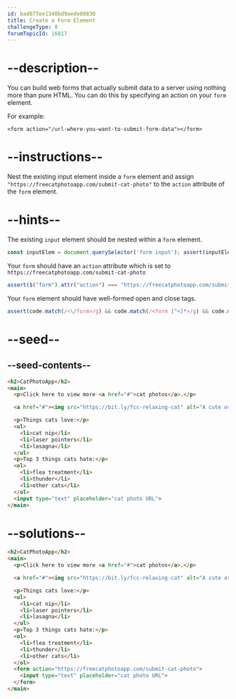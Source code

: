 ```yaml
---
id: bad87fee1348bd9aede08830
title: Create a Form Element
challengeType: 0
forumTopicId: 16817
---
```


# --description--

You can build web forms that actually submit data to a server using nothing more than pure HTML. You can do this by specifying an action on your `form` element.

For example:

`<form action="/url-where-you-want-to-submit-form-data"></form>`

# --instructions--

Nest the existing input element inside a `form` element and assign `"https://freecatphotoapp.com/submit-cat-photo"` to the `action` attribute of the `form` element.

# --hints--

The existing `input` element should be nested within a `form` element.

```js
const inputElem = document.querySelector('form input'); assert(inputElem.getAttribute('type') === 'text' && inputElem.getAttribute('placeholder') === 'cat photo URL');
```

Your `form` should have an `action` attribute which is set to `https://freecatphotoapp.com/submit-cat-photo`

```js
assert($("form").attr("action") === "https://freecatphotoapp.com/submit-cat-photo");
```

Your `form` element should have well-formed open and close tags.

```js
assert(code.match(/<\/form>/g) && code.match(/<form [^<]*>/g) && code.match(/<\/form>/g).length === code.match(/<form [^<]*>/g).length);
```

# --seed--

## --seed-contents--

```html
<h2>CatPhotoApp</h2>
<main>
  <p>Click here to view more <a href="#">cat photos</a>.</p>

  <a href="#"><img src="https://bit.ly/fcc-relaxing-cat" alt="A cute orange cat lying on its back."></a>

  <p>Things cats love:</p>
  <ul>
    <li>cat nip</li>
    <li>laser pointers</li>
    <li>lasagna</li>
  </ul>
  <p>Top 3 things cats hate:</p>
  <ol>
    <li>flea treatment</li>
    <li>thunder</li>
    <li>other cats</li>
  </ol>
  <input type="text" placeholder="cat photo URL">
</main>
```

# --solutions--

```html
<h2>CatPhotoApp</h2>
<main>
  <p>Click here to view more <a href="#">cat photos</a>.</p>

  <a href="#"><img src="https://bit.ly/fcc-relaxing-cat" alt="A cute orange cat lying on its back."></a>

  <p>Things cats love:</p>
  <ul>
    <li>cat nip</li>
    <li>laser pointers</li>
    <li>lasagna</li>
  </ul>
  <p>Top 3 things cats hate:</p>
  <ol>
    <li>flea treatment</li>
    <li>thunder</li>
    <li>other cats</li>
  </ol>
  <form action="https://freecatphotoapp.com/submit-cat-photo">
    <input type="text" placeholder="cat photo URL">
  </form>
</main>
```
